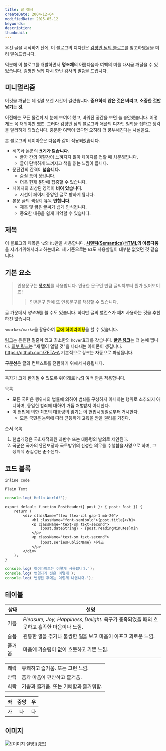 ```yaml
---
title: 글 예시
createDate: 2004-12-04
modifiedDate: 2025-05-12
keywords:
description:
thumbnail:
---
```


우선 글을 시작하기 전에, 이 블로그의 디자인은 [김평안 님의 블로그](https://bepyan.me/)를 참고하였음을 미리 말씀드립니다.

덕분에 이 블로그를 개발하면서 **명조체**의 아름다움과 여백의 미를 다시금 깨달을 수 있었습니다.
김평안 님께 다시 한번 감사의 말씀을 드립니다.

## 미니멀리즘

이것을 깨닫는 데 정말 오랜 시간이 걸렸습니다.
**중요하지 않은 것은 버리고, 소중한 것만 남기는 것.**

이전에는 모든 물건이 제 눈에 보여야 했고, 비워진 공간을 보면 늘 불안했습니다. 어떻게든 꼭 채워야만 했죠.
그러다 김평안 님의 블로그와 애플의 디자인 철학을 접하고 생각을 달리하게 되었습니다. 충분한 여백이 있다면 오히려 더 풍부해진다는 사실을요.

본 블로그의 레이아웃은 다음과 같이 적용되었습니다.

-   제목과 본문의 **크기가 같습니다.**
    -   글자 간의 이질감이 느껴지지 않아 페이지를 접할 때 차분해집니다.
    -   글이 단백하게 느껴지고 책을 읽는 느낌이 듭니다.
-   문단간의 간격이 **넓습니다.**
    -   숨쉴 틈이 생깁니다.
    -   더욱 현재 문단에 집중할 수 있습니다.
-   페이지의 최상단 영역이 **비여 있습니다.**
    -   시선이 페이지 중앙인 글로 향하게 됩니다.
-   본문 글의 색상이 유독 **연합니다.**
    -   제목 및 굵은 글씨가 쉽게 인식됩니다.
    -   중요한 내용을 쉽게 파악할 수 있습니다.

## 제목

이 블로그의 제목은 `h2`와 `h3`만을 사용합니다.
**[시멘틱(Semantics) HTML](https://developer.mozilla.org/docs/Glossary/Semantics)의 아름다움**을 지키기위해서라고 하는데요.
제 기준으로는 `h3`도 사용할일이 대부분 없었던 것 같습니다.

## 기본 요소

> 인용문구는 [명조체](https://ko.wikipedia.org/wiki/%EB%AA%85%EC%A1%B0%EC%B2%B4)를 사용합니다.
> 인용한 문구인 만큼 글씨체부터 뭔가 있어보이죠!
>
> > 인용문구 안에 또 인용문구를 작성할 수 있습니다.

글 가운데서 *명조체*를 쓸 수도 있습니다.
하지만 글의 밸런스가 깨져 사용하는 것을 추천하진 않습니다.

`<mark></mark>`을 활용하여 <mark>글에 하이라이팅</mark>을 할 수 있습니다.

[링크](/)는 은은한 밑줄이 있고 최소한의 `hover`효과를 갖습니다.
[**굵은 링크**](/)는 더 눈에 띕니다.
[외부 링크](https://beyeolha.me/)는 "새 탭이 열릴 것"을 나타내는 아이콘이 생깁니다.
https://github.com/ZETA-A 기본적으로 링크는 자동으로 파싱됩니다.

**구분선**은 글의 컨텍스트를 전환하기 위해서 사용됩니다.

---

독자가 크게 환기될 수 있도록 위아래로 `h2`의 여백 만큼 적용합니다.

목록

-   모든 국민은 행위시의 법률에 의하여 범죄를 구성하지 아니하는 행위로 소추되지 아니하며, 동일한 범죄에 대하여 거듭 처벌받지 아니한다.
-   이 헌법에 의한 최초의 대통령의 임기는 이 헌법시행일로부터 개시한다.
    -   모든 국민은 능력에 따라 균등하게 교육을 받을 권리를 가진다.

순서 목록

1. 헌법개정은 국회재적의원 과반수 또는 대통령의 발의로 제안된다.
2. 국군은 국가의 안전보장과 국토방위의 신성한 의무를 수행함을 사명으로 하며, 그 정치적 중립성은 준수된다.

## 코드 블록

`inline code`

```
Plain Text
```

```ts title="HelloWorld.tsx"
console.log('Hello World!');
```

```tsx title="" caption="코드 상하단에 설명 문구를 작성할 수 있습니다." /post/
export default function PostHeader({ post }: { post: Post }) {
    return (
        <div className="flex flex-col gap-1 mb-20">
            <h1 className="font-semibold">{post.title}</h1>
            <p className="text-sm text-second">
                {post.dateString} · {post.readingMinutes}min
            </p>
            <p className="text-sm text-second">
                {post.seriesPublicName} 시리즈
            </p>
        </div>
    );
}
```

```ts {1} {2}#minus {3}#plus
console.log('하이라이트는 이렇게 사용합니다.');
console.log('변경되기 전은 이렇게');
console.log('변경된 후에는 이렇게 나옵니다.');
```

## 테이블

| 상태   | 설명                                                                                       |
| ------ | ------------------------------------------------------------------------------------------ |
| 기쁨   | _Pleasure, Joy, Happiness, Delight._ 욕구가 충족되었을 때의 흐뭇하고 흡족한 마음이나 느낌. |
| 슬픔   | 원통한 일을 겪거나 불쌍한 일을 보고 마음이 아프고 괴로운 느낌.                             |
| 즐거움 | 마음에 거슬림이 없이 흐뭇하고 기쁜 느낌.                                                   |

|      |                                        |
| ---- | -------------------------------------- |
| 쾌락 | 유쾌하고 즐거움. 또는 그런 느낌.       |
| 안락 | 몸과 마음이 편안하고 즐거움.           |
| 희락 | 기쁨과 즐거움. 또는 기뻐함과 즐거워함. |

| 좌  | 중앙 |  우 |
| --- | :--: | --: |
| 가  |  나  |  다 |

## 이미지

![`![이미지 설명](링크)`](https://images.pexels.com/photos/262508/pexels-photo-262508.jpeg?cs=srgb&dl=pexels-pixabay-262508.jpg&fm=jpg)
